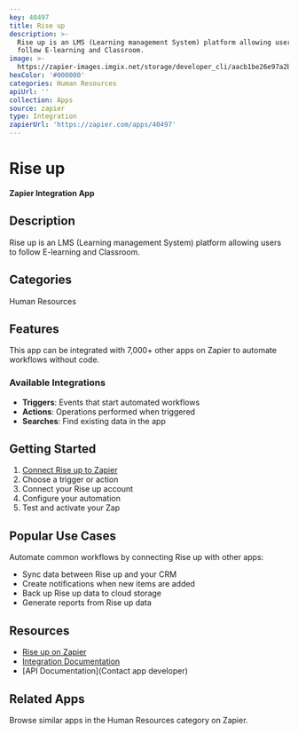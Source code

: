 ```yaml
---
key: 40497
title: Rise up
description: >-
  Rise up is an LMS (Learning management System) platform allowing users to
  follow E-learning and Classroom.
image: >-
  https://zapier-images.imgix.net/storage/developer_cli/aacb1be26e97a2b4db513d0c203bfac2.png?auto=format%2Ccompress&ixlib=python-3.0.0&q=50
hexColor: '#000000'
categories: Human Resources
apiUrl: ''
collection: Apps
source: zapier
type: Integration
zapierUrl: 'https://zapier.com/apps/40497'
---
```

# Rise up

**Zapier Integration App**

## Description

Rise up is an LMS (Learning management System) platform allowing users to follow E-learning and Classroom.

## Categories

Human Resources

## Features

This app can be integrated with 7,000+ other apps on Zapier to automate workflows without code.

### Available Integrations

- **Triggers**: Events that start automated workflows
- **Actions**: Operations performed when triggered
- **Searches**: Find existing data in the app

## Getting Started

1. [Connect Rise up to Zapier](https://zapier.com/apps/40497)
2. Choose a trigger or action
3. Connect your Rise up account
4. Configure your automation
5. Test and activate your Zap

## Popular Use Cases

Automate common workflows by connecting Rise up with other apps:

- Sync data between Rise up and your CRM
- Create notifications when new items are added
- Back up Rise up data to cloud storage
- Generate reports from Rise up data

## Resources

- [Rise up on Zapier](https://zapier.com/apps/40497)
- [Integration Documentation](https://zapier.com/apps/40497/integrations)
- [API Documentation](Contact app developer)

## Related Apps

Browse similar apps in the Human Resources category on Zapier.

